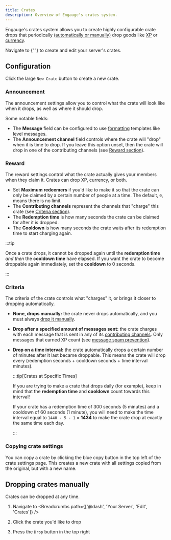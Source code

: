 ```yaml
---
title: Crates
description: Overview of Engauge's crates system.
---
```



Engauge's crates system allows you to create highly configurable crate drops
that periodically [(automatically or manually)](#criteria) drop goods like
[XP](/overview/xp) or [currency](/overview/economy).

<p>
  Navigate to <Breadcrumbs path={['@dash', 'Your Server', 'Edit', 'Crates']} />{' '}
  to create and edit your server's crates.
</p>

## Configuration

Click the large `New Crate` button to create a new crate.

### Announcement

The announcement settings allow you to control what the crate will look like
when it drops, as well as where it should drop.

Some notable fields:

- The **Message** field can be configured to use [formatting](/setup/formatting)
  templates like level messages.
- The **Announcement channel** field controls where the crate will "drop" when
  it is time to drop. If you leave this option unset, then the crate will drop
  in one of the contributing channels (see [Reward section](#reward)).

### Reward

The reward settings control what the crate actually gives your members when they
claim it. Crates can drop XP, currency, or both.

- Set **Maximum redeemers** if you'd like to make it so that the crate can only
  be claimed by a certain number of people at a time. The default, `0`, means
  there is no limit.
- The **Contributing channels** represent the channels that "charge" this crate
  (see [Criteria section](#criteria)).
- The **Redemption time** is how many seconds the crate can be claimed for after
  it is dropped.
- The **Cooldown** is how many seconds the crate waits after its redemption time
  to start charging again.

:::tip

Once a crate drops, it cannot be dropped again until the **redemption time**
_and then_ the **cooldown time** have elapsed. If you want the crate to become
droppable again immediately, set the **cooldown** to 0 seconds.

:::

### Criteria

The criteria of the crate controls what "charges" it, or brings it closer to
dropping automatically.

- **None, drops manually:** the crate never drops automatically, and you must
  always [drop it manually](#dropping-crates-manually).
- **Drop after a specified amount of messages sent:** the crate charges with
  each message that is sent in any of its [contributing channels](#reward). Only
  messages that earned XP count (see
  [message spam prevention](/overview/messages#spam-prevention)).
- **Drop on a time interval:** the crate automatically drops a certain number of
  minutes after it last became droppable. This means the crate will drop every
  (redemption seconds + cooldown seconds + time interval minutes).

  :::tip[Crates at Specific Times]

  If you are trying to make a crate that drops daily (for example), keep in mind
  that the **redemption time** and **cooldown** count towards this interval!

  If your crate has a redemption time of 300 seconds (5 minutes) and a cooldown
  of 60 seconds (1 minute), you will need to make the time interval equal to
  `1440 - 5 - 1` = **1434** to make the crate drop at exactly the same time each
  day.

  :::

### Copying crate settings

You can copy a crate by clicking the blue copy button in the top left of the
crate settings page. This creates a new crate with all settings copied from the
original, but with a new name.

## Dropping crates manually

Crates can be dropped at any time.

<Steps>

1. Navigate to <Breadcrumbs path={['@dash', 'Your Server', 'Edit', 'Crates']} />

2. Click the crate you'd like to drop

3. Press the `Drop` button in the top right

</Steps>

